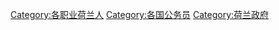 [[Category:各职业荷兰人|Category:各职业荷兰人]]
[[Category:各国公务员|Category:各国公务员]]
[[Category:荷兰政府|Category:荷兰政府]]